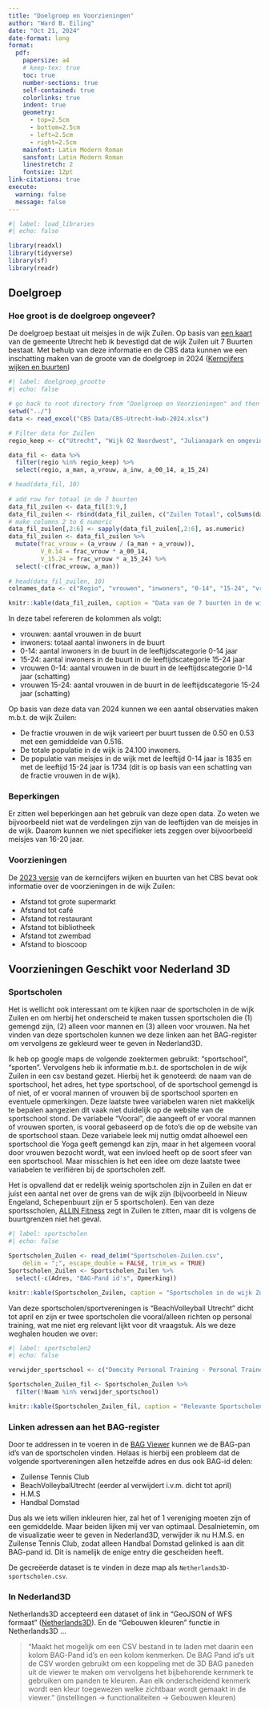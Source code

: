 ```yaml
---
title: "Doelgroep en Voorzieningen"
author: "Ward B. Eiling"
date: "Oct 21, 2024"
date-format: long
format: 
  pdf:
    papersize: a4
    # keep-tex: true
    toc: true
    number-sections: true
    self-contained: true
    colorlinks: true
    indent: true
    geometry:
      - top=2.5cm
      - bottom=2.5cm
      - left=2.5cm
      - right=2.5cm
    mainfont: Latin Modern Roman
    sansfont: Latin Modern Roman
    linestretch: 2
    fontsize: 12pt
link-citations: true
execute:
  warning: false
  message: false
---
```


\newpage

```r
#| label: load_libraries
#| echo: false

library(readxl)
library(tidyverse)
library(sf)
library(readr)
```

## Doelgroep

### Hoe groot is de doelgroep ongeveer?

De doelgroep bestaat uit meisjes in de wijk Zuilen. Op basis van [een kaart](https://www.utrecht.nl/fileadmin/uploads/documenten/bestuur-en-organisatie/publicaties/onderzoek-en-cijfers/indeling-wijken-buurten-straten/2017-07-Kaart-Utrecht-met-wijk-subwijk-buurt-en-subbuurtindeling.pdf) van de gemeente Utrecht heb ik bevestigd dat de wijk Zuilen uit 7 Buurten bestaat. Met behulp van deze informatie en de CBS data kunnen we een inschatting maken van de groote van de doelgroep in 2024 ([Kerncijfers wijken en buurten](https://www.cbs.nl/nl-nl/dossier/nederland-regionaal/wijk-en-buurtstatistieken))

```r
#| label: doelgroep_grootte
#| echo: false

# go back to root directory from "Doelgroep en Voorzieningen" and then go to "CBS data"
setwd("../")
data <- read_excel("CBS Data/CBS-Utrecht-kwb-2024.xlsx")

# Filter data for Zuilen
regio_keep <- c("Utrecht", "Wijk 02 Noordwest", "Julianapark en omgeving", "Elinkwijk en omgeving", "Prins Bernhardplein en omgeving", "Geuzenwijk", "Schaakbuurt en omgeving", "Queeckhovenplein en omgeving", "Zuilen-Noord")

data_fil <- data %>%
  filter(regio %in% regio_keep) %>%
  select(regio, a_man, a_vrouw, a_inw, a_00_14, a_15_24)

# head(data_fil, 10)
  
# add row for totaal in de 7 buurten
data_fil_zuilen <- data_fil[3:9,]
data_fil_zuilen <- rbind(data_fil_zuilen, c("Zuilen Totaal", colSums(data_fil_zuilen[,2:6])))
# make columns 2 to 6 numeric
data_fil_zuilen[,2:6] <- sapply(data_fil_zuilen[,2:6], as.numeric)
data_fil_zuilen <- data_fil_zuilen %>%
  mutate(frac_vrouw = (a_vrouw / (a_man + a_vrouw)),
         V_0.14 = frac_vrouw * a_00_14,
         V_15.24 = frac_vrouw * a_15_24) %>%
  select(-c(frac_vrouw, a_man))
         
# head(data_fil_zuilen, 10)
colnames_data <- c("Regio", "vrouwen", "inwoners", "0-14", "15-24", "vrouwen 0-14", "vrouwen 15-24")

knitr::kable(data_fil_zuilen, caption = "Data van de 7 buurten in de wijk Zuilen: Aantallen", digits = 0, col.names = colnames_data)

```

In deze tabel refereren de kolommen als volgt:

-   vrouwen: aantal vrouwen in de buurt
-   inwoners: totaal aantal inwoners in de buurt
-   0-14: aantal inwoners in de buurt in de leeftijdscategorie 0-14 jaar
-   15-24: aantal inwoners in de buurt in de leeftijdscategorie 15-24 jaar
-   vrouwen 0-14: aantal vrouwen in de buurt in de leeftijdscategorie 0-14 jaar (schatting)
-   vrouwen 15-24: aantal vrouwen in de buurt in de leeftijdscategorie 15-24 jaar (schatting)

Op basis van deze data van 2024 kunnen we een aantal observaties maken m.b.t. de wijk Zuilen:

- De fractie vrouwen in de wijk varieert per buurt tussen de 0.50 en 0.53 met een gemiddelde van 0.516.
- De totale populatie in de wijk is 24.100 inwoners.
- De populatie van meisjes in de wijk met de leeftijd 0-14 jaar is 1835 en met de leeftijd 15-24 jaar is 1734 (dit is op basis van een schatting van de fractie vrouwen in de wijk).

### Beperkingen

Er zitten wel beperkingen aan het gebruik van deze open data. Zo weten we bijvoorbeeld niet wat de verdelingen zijn van de leeftijden van de meisjes in de wijk. Daarom kunnen we niet specifieker iets zeggen over bijvoorbeeld meisjes van 16-20 jaar.

### Voorzieningen

De [2023 versie](https://opendata.cbs.nl/statline/#/CBS/nl/dataset/85830NED/table?dl=AE6FE) van de kerncijfers wijken en buurten van het CBS bevat ook informatie over de voorzieningen in de wijk Zuilen:

- Afstand tot grote supermarkt
- Afstand tot café
- Afstand tot restaurant
- Afstand tot bibliotheek
- Afstand tot zwembad
- Afstand to bioscoop

## Voorzieningen Geschikt voor Nederland 3D

### Sportscholen

Het is wellicht ook interessant om te kijken naar de sportscholen in de wijk Zuilen en om hierbij het onderscheid te maken tussen sportscholen die (1) gemengd zijn, (2) alleen voor mannen en (3) alleen voor vrouwen. Na het vinden van deze sportscholen kunnen we deze linken aan het BAG-register om vervolgens ze gekleurd weer te geven in Nederland3D.

Ik heb op google maps de volgende zoektermen gebruikt: "sportschool", "sporten". Vervolgens heb ik informatie m.b.t. de sportscholen in de wijk Zuilen in een csv bestand gezet. Hierbij het ik genoteerd: de naam van de sportschool, het adres, het type sportschool, of de sportschool gemengd is of niet, of er vooral mannen of vrouwen bij de sportschool sporten en eventuele opmerkingen. Deze laatste twee variabelen waren niet makkelijk te bepalen aangezien dit vaak niet duidelijk op de website van de sportschool stond. De variabele "Vooral", die aangeeft of er vooral mannen of vrouwen sporten, is vooral gebaseerd op de foto's die op de website van de sportschool staan. Deze variabele leek mij nuttig omdat alhoewel een sportschool die Yoga geeft gemengd kan zijn, maar in het algemeen vooral door vrouwen bezocht wordt, wat een invloed heeft op de soort sfeer van een sportschool. Maar misschien is het een idee om deze laatste twee variabelen te verifiëren bij de sportscholen zelf.

Het is opvallend dat er redelijk weinig sportscholen zijn in Zuilen en dat er juist een aantal net over de grens van de wijk zijn (bijvoorbeeld in Nieuw Engeland, Schepenbuurt zijn er 5 sportscholen). Een van deze sportsscholen, [ALLIN Fitness](https://allinnfitness.nl/sportschool-utrecht/) zegt in Zuilen te zitten, maar dit is volgens de buurtgrenzen niet het geval.

```r
#| label: sportscholen
#| echo: false

Sportscholen_Zuilen <- read_delim("Sportscholen-Zuilen.csv", 
    delim = ";", escape_double = FALSE, trim_ws = TRUE)
Sportscholen_Zuilen <- Sportscholen_Zuilen %>%
  select(-c(Adres, "BAG-Pand id's", Opmerking))

knitr::kable(Sportscholen_Zuilen, caption = "Sportscholen in de wijk Zuilen", digits = 0)
```

Van deze sportscholen/sportvereningen is "BeachVolleyball Utrecht" dicht tot april en zijn er twee sportscholen die vooral/alleen richten op personal training, wat me niet erg relevant lijkt voor dit vraagstuk. Als we deze weghalen houden we over:

```r
#| label: sportscholen2
#| echo: false

verwijder_sportschool <- c("Domcity Personal Training - Personal Trainer Utrecht", "Lucia Personal Training", "BeachvolleybalUtrecht")

Sportscholen_Zuilen_fil <- Sportscholen_Zuilen %>%
  filter(!Naam %in% verwijder_sportschool)

knitr::kable(Sportscholen_Zuilen_fil, caption = "Relevante Sportscholen in de wijk Zuilen", digits = 0)
```


### Linken adressen aan het BAG-register

Door te addressen in te voeren in de [BAG Viewer](https://bagviewer.kadaster.nl/lvbag/bag-viewer) kunnen we de BAG-pan id's van de sportscholen vinden. Helaas is hierbij een probleem dat de volgende sportvereningen allen hetzelfde adres en dus ook BAG-id delen:

-   Zuilense Tennis Club
-   BeachVolleybalUtrecht (eerder al verwijdert i.v.m. dicht tot april)
-   H.M.S
-   Handbal Domstad

Dus als we iets willen inkleuren hier, zal het of 1 vereniging moeten zijn of een gemiddelde. Maar beiden lijken mij ver van optimaal. Desalnietemin, om de visualizatie weer te geven in Nederland3D, verwijder ik nu H.M.S. en Zuilense Tennis Club, zodat alleen Handbal Domstad gelinked is aan dit BAG-pand id. Dit is namelijk de enige entry die gescheiden heeft.

De gecreëerde dataset is te vinden in deze map als `Netherlands3D-sportscholen.csv`. 

### In Nederland3D

Netherlands3D accepteerd een dataset of link in "GeoJSON of WFS formaat" ([Netherlands3D](https://netherlands3d.eu/#wat-is-netherlands3d)). En de "Gebouwen kleuren" functie in Netherlands3D ...

> "Maakt het mogelijk om een CSV bestand in te laden met daarin een kolom BAG-Pand id's en een kolom kenmerken. De BAG Pand id's uit de CSV worden gebruikt om een koppeling met de 3D BAG paneden uit de viewer te maken om vervolgens het bijbehorende kernmerk te gebruiken om panden te kleuren. Aan elk onderscheidend kenmerk wordt een kleur toegewezen welke zichtbaar wordt gemaakt in de viewer." (instellingen $\to$ functionaliteiten $\to$ Gebouwen kleuren)




